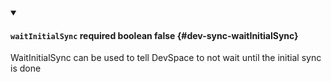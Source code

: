 
<details className="config-field" data-expandable="false" open>
<summary>

#### `waitInitialSync` <span class="config-field-required" data-required="false">required</span> <span class="config-field-type">boolean</span> <span class="config-field-default">false</span> <span class="config-field-enum"></span> {#dev-sync-waitInitialSync}

WaitInitialSync can be used to tell DevSpace to not wait until the initial sync is done

</summary>



</details>
